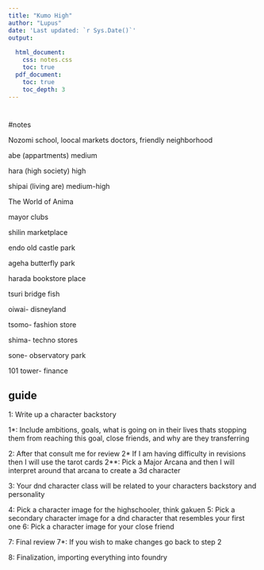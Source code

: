 ```yaml
---
title: "Kumo High"
author: "Lupus"
date: 'Last updated: `r Sys.Date()`'
output:
  
  html_document: 
    css: notes.css
    toc: true
  pdf_document: 
    toc: true
    toc_depth: 3
---
```




# 

#notes

Nozomi school,
loocal markets doctors, friendly neighborhood


abe (appartments) medium

hara (high society) high

shipai (living are) medium-high




The World of Anima

mayor clubs



shilin marketplace

endo old castle park

ageha butterfly park

harada bookstore place

tsuri bridge fish

oiwai- disneyland

tsomo- fashion store

shima- techno stores

sone- observatory park

101 tower- finance

## guide 

1: Write up a character backstory

1*: Include ambitions, goals, what is going on in their lives thats stopping them from reaching this goal, close friends, 
and why are they transferring

2: After that consult me for review
2* If I am having difficulty in revisions then I will use the tarot cards
2**: Pick a Major Arcana and then I will interpret around that arcana to create a 3d character

3: Your dnd character class will be related to your characters backstory and personality

4: Pick a character image for the highschooler, think gakuen
5: Pick a secondary character image for a dnd character that resembles your first one
6: Pick a character image for your close friend

7: Final review
7*: If you wish to make changes go back to step 2

8: Finalization, importing everything into foundry
